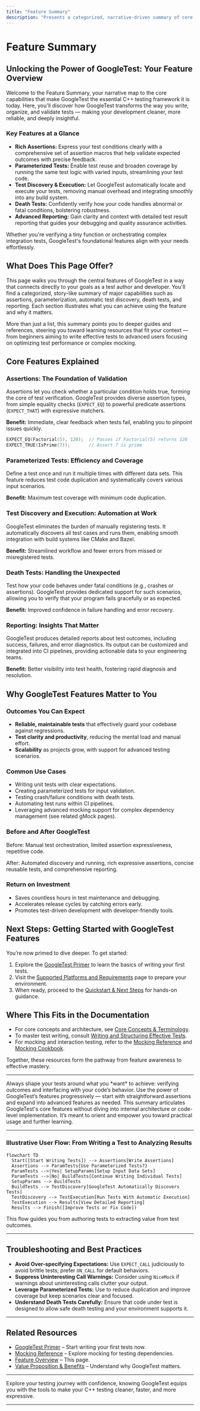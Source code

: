 ```yaml
---
title: "Feature Summary"
description: "Presents a categorized, narrative-driven summary of core features such as assertions, parameterization, test discovery, death tests, and reporting. Offers a crosswalk to user needs and directs to deeper documentation where needed."
---
```


# Feature Summary

## Unlocking the Power of GoogleTest: Your Feature Overview

Welcome to the Feature Summary, your narrative map to the core capabilities that make GoogleTest the essential C++ testing framework it is today. Here, you'll discover how GoogleTest transforms the way you write, organize, and validate tests — making your development cleaner, more reliable, and deeply insightful.

### Key Features at a Glance

- **Rich Assertions:** Express your test conditions clearly with a comprehensive set of assertion macros that help validate expected outcomes with precise feedback.
- **Parameterized Tests:** Enable test reuse and broaden coverage by running the same test logic with varied inputs, streamlining your test code.
- **Test Discovery & Execution:** Let GoogleTest automatically locate and execute your tests, removing manual overhead and integrating smoothly into any build system.
- **Death Tests:** Confidently verify how your code handles abnormal or fatal conditions, bolstering robustness.
- **Advanced Reporting:** Gain clarity and context with detailed test result reporting that guides your debugging and quality assurance activities.

Whether you're verifying a tiny function or orchestrating complex integration tests, GoogleTest's foundational features align with your needs effortlessly.

## What Does This Page Offer?

This page walks you through the central features of GoogleTest in a way that connects directly to your goals as a test author and developer. You'll find a categorized, story-like summary of major capabilities such as assertions, parameterization, automatic test discovery, death tests, and reporting. Each section illustrates what you can achieve using the feature and why it matters.

More than just a list, this summary points you to deeper guides and references, steering you toward learning resources that fit your context — from beginners aiming to write effective tests to advanced users focusing on optimizing test performance or complex mocking.

## Core Features Explained

### Assertions: The Foundation of Validation

Assertions let you check whether a particular condition holds true, forming the core of test verification. GoogleTest provides diverse assertion types, from simple equality checks (`EXPECT_EQ`) to powerful predicate assertions (`EXPECT_THAT`) with expressive matchers.

**Benefit:** Immediate, clear feedback when tests fail, enabling you to pinpoint issues quickly.

```cpp
EXPECT_EQ(Factorial(5), 120);  // Passes if Factorial(5) returns 120
EXPECT_TRUE(IsPrime(7));       // Assert 7 is prime
```

### Parameterized Tests: Efficiency and Coverage

Define a test once and run it multiple times with different data sets. This feature reduces test code duplication and systematically covers various input scenarios.

**Benefit:** Maximum test coverage with minimum code duplication.

### Test Discovery and Execution: Automation at Work

GoogleTest eliminates the burden of manually registering tests. It automatically discovers all test cases and runs them, enabling smooth integration with build systems like CMake and Bazel.

**Benefit:** Streamlined workflow and fewer errors from missed or misregistered tests.

### Death Tests: Handling the Unexpected

Test how your code behaves under fatal conditions (e.g., crashes or assertions). GoogleTest provides dedicated support for such scenarios, allowing you to verify that your program fails gracefully or as expected.

**Benefit:** Improved confidence in failure handling and error recovery.

### Reporting: Insights That Matter

GoogleTest produces detailed reports about test outcomes, including success, failures, and error diagnostics. Its output can be customized and integrated into CI pipelines, providing actionable data to your engineering teams.

**Benefit:** Better visibility into test health, fostering rapid diagnosis and resolution.

## Why GoogleTest Features Matter to You

### Outcomes You Can Expect

- **Reliable, maintainable tests** that effectively guard your codebase against regressions.
- **Test clarity and productivity**, reducing the mental load and manual effort.
- **Scalability** as projects grow, with support for advanced testing scenarios.

### Common Use Cases

- Writing unit tests with clear expectations.
- Creating parameterized tests for input validation.
- Testing crash/failure conditions with death tests.
- Automating test runs within CI pipelines.
- Leveraging advanced mocking support for complex dependency management (see related gMock pages).

### Before and After GoogleTest

Before: Manual test orchestration, limited assertion expressiveness, repetitive code.

After: Automated discovery and running, rich expressive assertions, concise reusable tests, and comprehensive reporting.

### Return on Investment

- Saves countless hours in test maintenance and debugging.
- Accelerates release cycles by catching errors early.
- Promotes test-driven development with developer-friendly tools.

## Next Steps: Getting Started with GoogleTest Features

You’re now primed to dive deeper. To get started:

1. Explore the [GoogleTest Primer](../primer.md) to learn the basics of writing your first tests.
2. Visit the [Supported Platforms and Requirements](../feature-overview/supported-platforms.md) page to prepare your environment.
3. When ready, proceed to the [Quickstart & Next Steps](../feature-overview/quickstart-navigation.md) for hands-on guidance.

## Where This Fits in the Documentation

- For core concepts and architecture, see [Core Concepts & Terminology](../architecture-and-concepts/core-concepts-and-terminology.md).
- To master test writing, consult [Writing and Structuring Effective Tests](../../guides/core-workflows/writing-effective-tests.md).
- For mocking and interaction testing, refer to the [Mocking Reference](../../docs/reference/mocking.md) and [Mocking Cookbook](../../docs/gmock_cook_book.md).

Together, these resources form the pathway from feature awareness to effective mastery.

---

<Callout title="Tip">
Always shape your tests around what you *want* to achieve: verifying outcomes and interfacing with your code’s behavior. Use the power of GoogleTest’s features progressively — start with straightforward assertions and expand into advanced features as needed.
</Callout>

<Callout title="Note">
This summary articulates GoogleTest's core features without diving into internal architecture or code-level implementation. It’s meant to orient and empower you toward practical usage and further learning.
</Callout>

---

### Illustrative User Flow: From Writing a Test to Analyzing Results

```mermaid
flowchart TD
  Start([Start Writing Tests]) --> Assertions[Write Assertions]
  Assertions --> ParamTests{Use Parameterized Tests?}
  ParamTests -->|Yes| SetupParams[Setup Input Data Sets]
  ParamTests -->|No| BuildTests[Continue Writing Individual Tests]
  SetupParams --> BuildTests
  BuildTests --> TestDiscovery[GoogleTest Automatically Discovers Tests]
  TestDiscovery --> TestExecution[Run Tests With Automatic Execution]
  TestExecution --> Results[View Detailed Reporting]
  Results --> Finish([Improve Tests or Fix Code])
```

This flow guides you from authoring tests to extracting value from test outcomes.

---

## Troubleshooting and Best Practices

- **Avoid Over-specifying Expectations:** Use `EXPECT_CALL` judiciously to avoid brittle tests; prefer `ON_CALL` for default behaviors.
- **Suppress Uninteresting Call Warnings:** Consider using `NiceMock` if warnings about uninteresting calls clutter your output.
- **Leverage Parameterized Tests:** Use to reduce duplication and improve coverage but keep scenarios clear and focused.
- **Understand Death Tests Carefully:** Ensure that code under test is designed to allow safe death testing and your environment supports it.

---

## Related Resources

- [GoogleTest Primer](../primer.md) – Start writing your first tests now.
- [Mocking Reference](../../docs/reference/mocking.md) – Explore mocking for testing dependencies.
- [Feature Overview](../feature-overview/feature-summary.md) – This page.
- [Value Proposition & Benefits](../product-intro-and-value/value-proposition-and-benefits.md) – Understand why GoogleTest matters.

---

Explore your testing journey with confidence, knowing GoogleTest equips you with the tools to make your C++ testing cleaner, faster, and more expressive.

---

<Source url="https://github.com/google/googletest" />
